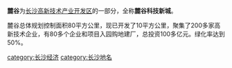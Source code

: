 '''麓谷'''为[[长沙高新技术产业开发区|长沙高新技术产业开发区]]的一部分，全称'''麓谷科技新城'''。

麓谷总体规划控制面积80平方公里，现已开发了10平方公里，聚集了200多家高新技术企业，有80多个企业和项目入园购地建厂，总投资100多亿元。绿化率达到50%。

[[category:长沙经济|category:长沙经济]]
[[category:长沙地名|category:长沙地名]]